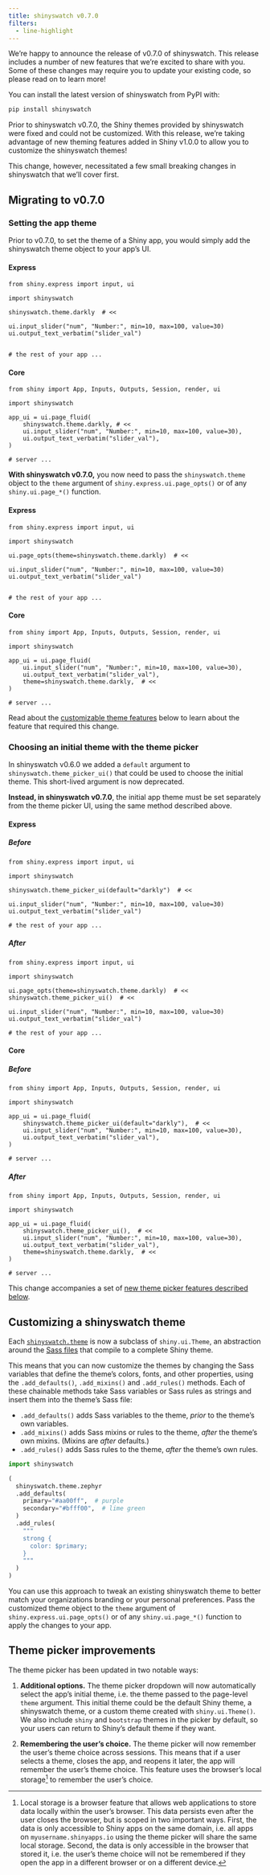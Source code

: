 ```yaml
---
title: shinyswatch v0.7.0
filters:
  - line-highlight
---
```


```{=html}
<style>
.highlight-line {
  font-weight: bold;
}
body:not(.modal-open) div.sourceCode pre code.has-line-highlights > span:not(.highlight-line) {
  opacity: 0.6;
}
body:not(.modal-open) div.sourceCode:hover pre code.has-line-highlights > span:not(.highlight-line) {
  opacity: 0.8;
}
</style>
```

We're happy to announce the release of v0.7.0 of shinyswatch.
This release includes a number of new features that we're excited to share with you.
Some of these changes may require you to update your existing code, so please read on to learn more!

You can install the latest version of shinyswatch from PyPI with:

```bash
pip install shinyswatch
```

Prior to shinyswatch v0.7.0, the Shiny themes provided by shinyswatch were fixed and could not be customized.
With this release, we're taking advantage of new theming features added in Shiny v1.0.0 to allow you to customize the shinyswatch themes!

This change, however, necessitated a few small breaking changes in shinyswatch that we'll cover first.

## Migrating to v0.7.0

### Setting the app theme

Prior to v0.7.0, to set the theme of a Shiny app, you would simply add the shinyswatch theme object to your app's UI.

::: {.panel-tabset .shiny-mode-tabset group="shiny-app-mode"}
#### Express

```.python
from shiny.express import input, ui

import shinyswatch

shinyswatch.theme.darkly  # <<

ui.input_slider("num", "Number:", min=10, max=100, value=30)
ui.output_text_verbatim("slider_val")


# the rest of your app ...
```

#### Core

```.python
from shiny import App, Inputs, Outputs, Session, render, ui

import shinyswatch

app_ui = ui.page_fluid(
    shinyswatch.theme.darkly, # <<
    ui.input_slider("num", "Number:", min=10, max=100, value=30),
    ui.output_text_verbatim("slider_val"),
)

# server ...
```
:::

**With shinyswatch v0.7.0,** you now need to pass the `shinyswatch.theme` object to the `theme` argument of `shiny.express.ui.page_opts()` or of any `shiny.ui.page_*()` function.


::: {.panel-tabset .shiny-mode-tabset group="shiny-app-mode"}
#### Express

```.python
from shiny.express import input, ui

import shinyswatch

ui.page_opts(theme=shinyswatch.theme.darkly)  # <<

ui.input_slider("num", "Number:", min=10, max=100, value=30)
ui.output_text_verbatim("slider_val")


# the rest of your app ...
```

#### Core

```.python
from shiny import App, Inputs, Outputs, Session, render, ui

import shinyswatch

app_ui = ui.page_fluid(
    ui.input_slider("num", "Number:", min=10, max=100, value=30),
    ui.output_text_verbatim("slider_val"),
    theme=shinyswatch.theme.darkly,  # <<
)

# server ...
```
:::

Read about the [customizable theme features](#customizing-theme) below to learn about the feature that required this change.

### Choosing an initial theme with the theme picker

In shinyswatch v0.6.0 we added a `default` argument to `shinyswatch.theme_picker_ui()` that could be used to choose the initial theme.
This short-lived argument is now deprecated.

**Instead, in shinyswatch v0.7.0**, the initial app theme must be set separately from the theme picker UI, using the same method described above.

::: {.panel-tabset .shiny-mode-tabset group="shiny-app-mode"}
#### Express

::: {.panel-tabset}

##### Before

```.python
from shiny.express import input, ui

import shinyswatch

shinyswatch.theme_picker_ui(default="darkly")  # <<

ui.input_slider("num", "Number:", min=10, max=100, value=30)
ui.output_text_verbatim("slider_val")

# the rest of your app ...
```

##### After

```.python
from shiny.express import input, ui

import shinyswatch

ui.page_opts(theme=shinyswatch.theme.darkly)  # <<
shinyswatch.theme_picker_ui()  # <<

ui.input_slider("num", "Number:", min=10, max=100, value=30)
ui.output_text_verbatim("slider_val")

# the rest of your app ...
```
:::

#### Core

::: {.panel-tabset}
##### Before

```.python
from shiny import App, Inputs, Outputs, Session, render, ui

import shinyswatch

app_ui = ui.page_fluid(
    shinyswatch.theme_picker_ui(default="darkly"),  # <<
    ui.input_slider("num", "Number:", min=10, max=100, value=30),
    ui.output_text_verbatim("slider_val"),
)

# server ...
```

##### After

```.python
from shiny import App, Inputs, Outputs, Session, render, ui

import shinyswatch

app_ui = ui.page_fluid(
    shinyswatch.theme_picker_ui(),  # <<
    ui.input_slider("num", "Number:", min=10, max=100, value=30),
    ui.output_text_verbatim("slider_val"),
    theme=shinyswatch.theme.darkly,  # <<
)

# server ...
```
:::
:::

This change accompanies a set of [new theme picker features described below](#theme-picker-improvements).

## Customizing a shinyswatch theme {#customizing-theme}

Each [`shinyswatch.theme`](reference/index.qmd#themes) is now a subclass of `shiny.ui.Theme`, an abstraction around the [Sass files](https://sass-lang.com) that compile to a complete Shiny theme.

This means that you can now customize the themes by changing the Sass variables that define the theme's colors, fonts, and other properties, using the `.add_defaults()`, `.add_mixins()` and `.add_rules()` methods.
Each of these chainable methods take Sass variables or Sass rules as strings and insert them into the theme's Sass file:

* `.add_defaults()` adds Sass variables to the theme, _prior_ to the theme's own variables.
* `.add_mixins()` adds Sass mixins or rules to the theme, _after_ the theme's own mixins. (Mixins are _after_ defaults.)
* `.add_rules()` adds Sass rules to the theme, _after_ the theme's own rules.

```python
import shinyswatch

(
  shinyswatch.theme.zephyr
  .add_defaults(
    primary="#aa00ff",  # purple
    secondary="#bfff00",  # lime green
  )
  .add_rules(
    """
    strong {
      color: $primary;
    }
    """
  )
)
```

You can use this approach to tweak an existing shinyswatch theme to better match your organizations branding or your personal preferences.
Pass the customized theme object to the `theme` argument of `shiny.express.ui.page_opts()` or of any `shiny.ui.page_*()` function to apply the changes to your app.

## Theme picker improvements

The theme picker has been updated in two notable ways:

1. **Additional options.** The theme picker dropdown will now automatically select the app's initial theme, i.e. the theme passed to the page-level `theme` argument.
   This initial theme could be the default Shiny theme, a shinyswatch theme, or a custom theme created with `shiny.ui.Theme()`.
   We also include `shiny` and `bootstrap` themes in the picker by default, so your users can return to Shiny's default theme if they want.

2. **Remembering the user's choice.** The theme picker will now remember the user's theme choice across sessions.
   This means that if a user selects a theme, closes the app, and reopens it later, the app will remember the user's theme choice.
   This feature uses the browser's local storage[^local-storage] to remember the user's choice.

[^local-storage]: Local storage is a browser feature that allows web applications to store data locally within the user's browser. This data persists even after the user closes the browser, but is scoped in two important ways. First, the data is only accessible to Shiny apps on the same domain, i.e. all apps on `myusername.shinyapps.io` using the theme picker will share the same local storage. Second, the data is only accessible in the browser that stored it, i.e. the user's theme choice will not be remembered if they open the app in a different browser or on a different device.
